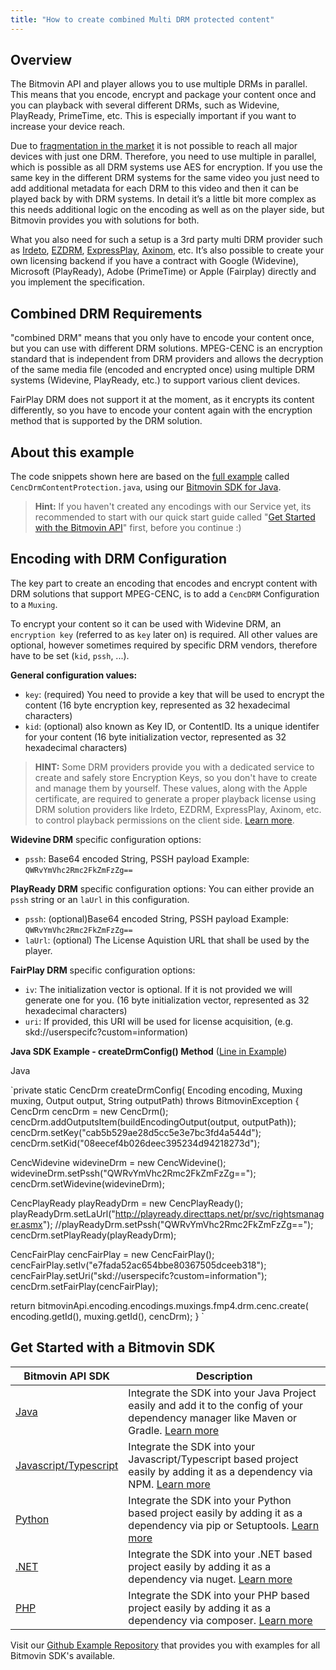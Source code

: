 ```yaml
---
title: "How to create combined Multi DRM protected content"
---
```


## Overview

The Bitmovin API and player allows you to use multiple DRMs in parallel. This means that you encode, encrypt and package your content once and you can playback with several different DRMs, such as Widevine, PlayReady, PrimeTime, etc. This is especially important if you want to increase your device reach.

Due to [fragmentation in the market](https://developer.bitmovin.com/playback/docs/drm-content-protection) it is not possible to reach all major devices with just one DRM. Therefore, you need to use multiple in parallel, which is possible as all DRM systems use AES for encryption. If you use the same key in the different DRM systems for the same video you just need to add additional metadata for each DRM to this video and then it can be played back by with DRM systems. In detail it’s a little bit more complex as this needs additional logic on the encoding as well as on the player side, but Bitmovin provides you with solutions for both.

What you also need for such a setup is a 3rd party multi DRM provider such as [Irdeto](http://irdeto.com/), [EZDRM](http://www.ezdrm.com/), [ExpressPlay](https://www.expressplay.com/), [Axinom](http://www.axinom.com/), etc. It’s also possible to create your own licensing backend if you have a contract with Google (Widevine), Microsoft (PlayReady), Adobe (PrimeTime) or Apple (Fairplay) directly and you implement the specification.

## Combined DRM Requirements

"combined DRM" means that you only have to encode your content once, but you can use with different DRM solutions. MPEG-CENC is an encryption standard that is independent from DRM providers and allows the decryption of the same media file (encoded and encrypted once) using multiple DRM systems (Widevine, PlayReady, etc.) to support various client devices.

FairPlay DRM does not support it at the moment, as it encrypts its content differently, so you have to encode your content again with the encryption method that is supported by the DRM solution.

## About this example

The code snippets shown here are based on the [full example](https://github.com/bitmovin/bitmovin-api-sdk-examples/blob/master/java/src/main/java/CencDrmContentProtection.java) called `CencDrmContentProtection.java`, using our [Bitmovin SDK for Java](/encoding/docs/how-to-create-combined-multi-drm-protected-content#get-started-with-a-bitmovin-sdk).

> **Hint:** If you haven't created any encodings with our Service yet, its recommended to start with our quick start guide called "[Get Started with the Bitmovin API](/encoding/docs/get-started-with-the-bitmovin-api)" first, before you continue :)

## Encoding with DRM Configuration

The key part to create an encoding that encodes and encrypt content with DRM solutions that support MPEG-CENC, is to add a `CencDRM` Configuration to a `Muxing`.

To encrypt your content so it can be used with Widevine DRM, an `encryption key` (referred to as `key` later on) is required. All other values are optional, however sometimes required by specific DRM vendors, therefore have to be set (`kid`, `pssh`, ...).

**General configuration values:**

* `key`: (required) You need to provide a key that will be used to encrypt the content (16 byte encryption key, represented as 32 hexadecimal characters)
* `kid`: (optional) also known as Key ID, or ContentID. Its a unique identifer for your content (16 byte initialization vector, represented as 32 hexadecimal characters)

> **HINT:** Some DRM providers provide you with a dedicated service to create and safely store Encryption Keys, so you don't have to create and manage them by yourself. These values, along with the Apple certificate, are required to generate a proper playback license using DRM solution providers like Irdeto, EZDRM, ExpressPlay, Axinom, etc. to control playback permissions on the client side. [Learn more](https://bitmovin.com/digital-rights-management-everything-to-know/).

**Widevine DRM** specific configuration options:

* `pssh`: Base64 encoded String, PSSH payload Example: `QWRvYmVhc2Rmc2FkZmFzZg==`

**PlayReady DRM** specific configuration options: You can either provide an `pssh` string or an `laUrl` in this configuration.

* `pssh`: (optional)Base64 encoded String, PSSH payload Example: `QWRvYmVhc2Rmc2FkZmFzZg==`
* `laUrl`: (optional) The License Aquistion URL that shall be used by the player.

**FairPlay DRM** specific configuration options:

* `iv`: The initialization vector is optional. If it is not provided we will generate one for you. (16 byte initialization vector, represented as 32 hexadecimal characters)
* `uri`: If provided, this URI will be used for license acquisition, (e.g. skd://userspecifc?custom=information)

**Java SDK Example - createDrmConfig() Method** ([Line in Example](https://github.com/bitmovin/bitmovin-api-sdk-examples/blob/master/java/src/main/java/CencDrmContentProtection.java#L266))

Java

`private static CencDrm createDrmConfig(
    Encoding encoding, Muxing muxing, Output output, String outputPath) throws BitmovinException {
  CencDrm cencDrm = new CencDrm();
  cencDrm.addOutputsItem(buildEncodingOutput(output, outputPath));
  cencDrm.setKey("cab5b529ae28d5cc5e3e7bc3fd4a544d");
  cencDrm.setKid("08eecef4b026deec395234d94218273d");
  
  CencWidevine widevineDrm = new CencWidevine();
  widevineDrm.setPssh("QWRvYmVhc2Rmc2FkZmFzZg==");
  cencDrm.setWidevine(widevineDrm);
  
  CencPlayReady playReadyDrm = new CencPlayReady();
  playReadyDrm.setLaUrl("http://playready.directtaps.net/pr/svc/rightsmanager.asmx");
  //playReadyDrm.setPssh("QWRvYmVhc2Rmc2FkZmFzZg==");
  cencDrm.setPlayReady(playReadyDrm);
  
  CencFairPlay cencFairPlay = new CencFairPlay();
  cencFairPlay.setIv("e7fada52ac654bbe80367505dceeb318");
  cencFairPlay.setUri("skd://userspecifc?custom=information");
  cencDrm.setFairPlay(cencFairPlay);
  
  return bitmovinApi.encoding.encodings.muxings.fmp4.drm.cenc.create(
      encoding.getId(), muxing.getId(), cencDrm);
}
`

## Get Started with a Bitmovin SDK

| Bitmovin API SDK                                                               | Description                                                                                                                                                                                            |
| ------------------------------------------------------------------------------ | ------------------------------------------------------------------------------------------------------------------------------------------------------------------------------------------------------ |
| [Java](https://github.com/bitmovin/bitmovin-api-sdk-java)                      | Integrate the SDK into your Java Project easily and add it to the config of your dependency manager like Maven or Gradle. [Learn more](https://github.com/bitmovin/bitmovin-api-sdk-java#installation) |
| [Javascript/Typescript](https://github.com/bitmovin/bitmovin-api-sdk-examples) | Integrate the SDK into your Javascript/Typescript based project easily by adding it as a dependency via NPM. [Learn more](https://github.com/bitmovin/bitmovin-api-sdk-javascript#installation)        |
| [Python](https://github.com/bitmovin/bitmovin-api-sdk-examples)                | Integrate the SDK into your Python based project easily by adding it as a dependency via pip or Setuptools. [Learn more](https://github.com/bitmovin/bitmovin-api-sdk-python#installation)             |
| [.NET](https://github.com/bitmovin/bitmovin-api-sdk-examples)                  | Integrate the SDK into your .NET based project easily by adding it as a dependency via nuget. [Learn more](https://github.com/bitmovin/bitmovin-api-sdk-dotnet#installation)                           |
| [PHP](https://github.com/bitmovin/bitmovin-api-sdk-examples)                   | Integrate the SDK into your PHP based project easily by adding it as a dependency via composer. [Learn more](https://github.com/bitmovin/bitmovin-api-sdk-php#installation)                            |

Visit our [Github Example Repository](https://github.com/bitmovin/bitmovin-api-sdk-examples) that provides you with examples for all Bitmovin SDK's available.
